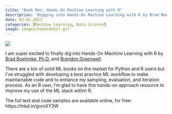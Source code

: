 ```yaml
---
title: "Book Rec: Hands-On Machine Learning with R"
description: "Digging into Hands-On Machine Learning with R by Brad Boehmke, PhD, and Brandon Greenwell."
date: 02-01-2023
categories: [Machine Learning, Data Science]
image: images/handsOnGif.gif
---
```


![](./images/HOMLR.jpg)

I am super excited to finally dig into Hands-On Machine Learning with R by [Brad Boehmke, Ph.D.](https://www.linkedin.com/in/brad-boehmke-ph-d-9b0a257/) and [Brandon Greenwell](https://www.linkedin.com/in/brandon-greenwell-90310b94/).

There are a ton of solid ML books on the market for Python and R users but I've struggled with developing a best practice ML workflow to make maintainable code and to enhance my sampling, evaluation, and iteration process. As an R user, I'm glad to have this hands-on approach resource to improve my use of the ML stack within R.

The full text and code samples are available online, for free: https://lnkd.in/gvmXY3W